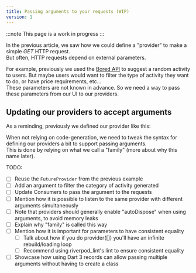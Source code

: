```yaml
---
title: Passing arguments to your requests (WIP)
version: 1
---
```



:::note
This page is a work in progress
:::

In the previous article, we saw how we could define a "provider" to make
a simple _GET_ HTTP request.  
But often, HTTP requests depend on external parameters.

For example, previously we used the [Bored API](https://www.boredapi.com/)
to suggest a random activity to users.
But maybe users would want to filter the type of activity they want to do,
or have price requirements, etc...  
These parameters are not known in advance. So we need a way to pass
these parameters from our UI to our providers.

## Updating our providers to accept arguments

As a reminding, previously we defined our provider like this:

<When codegen={false}>

When not relying on code-generation, we need to tweak the syntax for defining
our providers a bit to support passing arguments.  
This is done by relying on what we call a "family" (more about why this name later).

</When>

TODO:

- [ ] Reuse the `FutureProvider` from the previous example
- [ ] Add an argument to filter the category of activity generated
- [ ] Update Consumers to pass the argument to the requests
- [ ] Mention how it is possible to listen to the same provider
      with different arguments simultaneously
- [ ] Note that providers should generally enable "autoDispose" when using
      arguments, to avoid memory leaks
- [ ] Explain why "family" is called this way
- [ ] Mention how it is important for parameters to have consistent equality
  - [ ] Talk about how if you do provider([]) you'll have an infinite rebuild/loading loop
  - [ ] Recommend using riverpod_lint's lint to ensure consistent equality
- [ ] Showcase how using Dart 3 records can allow passing multiple arguments
      without having to create a class

